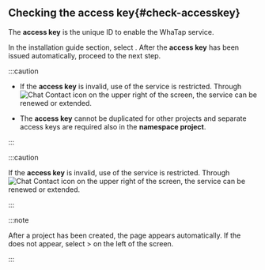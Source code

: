 ## Checking the access key{#check-accesskey}

The **access key** is the unique ID to enable the WhaTap service.  

In the installation guide section, select <cmdname sid="issue_project_access_key" className="uitext" />. After the **access key** has been issued automatically, proceed to the next step.

<InDoc product='kubernetes'>

:::caution

-   If the **access key** is invalid, use of the service is restricted. Through ![Chat Contact icon](/img/ico-help.svg) <cmdname sid="chat_contact" className="uitext" /> on the upper right of the screen, the service can be renewed or extended.

-   The **access key** cannot be duplicated for other projects and separate access keys are required also in the **namespace project**.

:::

</InDoc>

<Xclude product='kubernetes'>

:::caution

If the **access key** is invalid, use of the service is restricted. Through ![Chat Contact icon](/img/ico-help.svg) <cmdname sid="chat_contact" className="uitext" /> on the upper right of the screen, the service can be renewed or extended.

:::

</Xclude>

:::note

After a project has been created, the <cmdname sid="agent_installation" className="uitext" /> page appears automatically. If the <cmdname sid="agent_installation" className="uitext" /> does not appear, select <cmdname sid="management" className="uitext" /> > <cmdname sid="agent_installation" className="uitext" /> on the left of the screen.

:::
